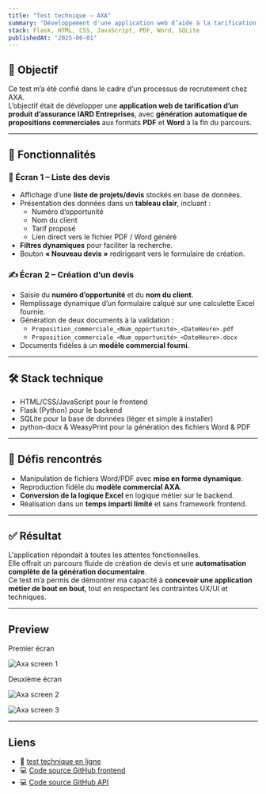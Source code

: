 ```yaml
---
title: "Test technique – AXA"
summary: "Développement d'une application web d’aide à la tarification d’un produit d’assurance IARD pour les entreprises."
stack: Flask, HTML, CSS, JavaScript, PDF, Word, SQLite
publishedAt: "2025-06-01"
---
```


## 🎯 Objectif

Ce test m’a été confié dans le cadre d’un processus de recrutement chez AXA.  
L’objectif était de développer une **application web de tarification d’un produit d’assurance IARD Entreprises**, avec **génération automatique de propositions commerciales** aux formats **PDF** et **Word** à la fin du parcours.

---

## 🧱 Fonctionnalités

### 🧾 Écran 1 – Liste des devis

- Affichage d’une **liste de projets/devis** stockés en base de données.
- Présentation des données dans un **tableau clair**, incluant :
  - Numéro d’opportunité
  - Nom du client
  - Tarif proposé
  - Lien direct vers le fichier PDF / Word généré
- **Filtres dynamiques** pour faciliter la recherche.
- Bouton **« Nouveau devis »** redirigeant vers le formulaire de création.

### ✍️ Écran 2 – Création d’un devis

- Saisie du **numéro d’opportunité** et du **nom du client**.
- Remplissage dynamique d’un formulaire calqué sur une calculette Excel fournie.
- Génération de deux documents à la validation :
  - `Proposition_commerciale_<Num_opportunité>_<DateHeure>.pdf`
  - `Proposition_commerciale_<Num_opportunité>_<DateHeure>.docx`
- Documents fidèles à un **modèle commercial fourni**.

---

## 🛠️ Stack technique

- HTML/CSS/JavaScript pour le frontend
- Flask (Python) pour le backend
- SQLite pour la base de données (léger et simple à installer)
- python-docx & WeasyPrint pour la génération des fichiers Word & PDF

---

## 🤔 Défis rencontrés

- Manipulation de fichiers Word/PDF avec **mise en forme dynamique**.
- Reproduction fidèle du **modèle commercial AXA**.
- **Conversion de la logique Excel** en logique métier sur le backend.
- Réalisation dans un **temps imparti limité** et sans framework frontend.

---

## ✅ Résultat

L'application répondait à toutes les attentes fonctionnelles.  
Elle offrait un parcours fluide de création de devis et une **automatisation complète de la génération documentaire**.  
Ce test m’a permis de démontrer ma capacité à **concevoir une application métier de bout en bout**, tout en respectant les contraintes UX/UI et techniques.

---

## Preview
Premier écran

<Image
  src="/axa1.png"
  alt="Axa screen 1"
  width={640}
  height={500}
/>  

Deuxième écran

<Image
  src="/axa2.png"
  alt="Axa screen 2"
  width={640}
  height={500}
/>

<Image
  src="/axa3.png"
  alt="Axa screen 3"
  width={640}
  height={500}
/>

---

## Liens

- 🔗 [test technique en ligne](https://ryodes.github.io/test-technique-axa-frontend//)
- 💻 [Code source GitHub frontend](https://github.com/ryodes/test-technique-axa-frontend)
- 💻 [Code source GitHub API](https://github.com/ryodes/test-technique-axa-api)
